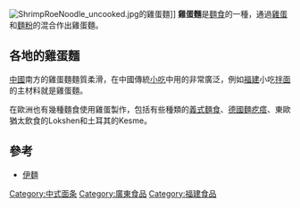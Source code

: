 {{unreferenced|time=2014-09-29T13:43:05+00:00}}
[[File:ShrimpRoeNoodle_uncooked.jpg|thumb]]的雞蛋麵]]
'''雞蛋麵'''是[[麵食|麵食]]的一種，通過[[雞蛋|雞蛋]]和[[麵粉|麵粉]]的混合作出雞蛋麵。

==各地的雞蛋麵==
[[中國|中國]]南方的雞蛋麵麵質柔滑，在中國傳統[[小吃|小吃]]中用的非常廣泛，例如[[福建|福建]]小吃[[拌面|拌面]]的主材料就是雞蛋麵。

在歐洲也有幾種麵食使用雞蛋製作，包括有些種類的[[義式麵食|義式麵食]]、[[德國麵疙瘩|德國麵疙瘩]]、東歐猶太飲食的Lokshen和土耳其的Kesme。

== 參考 ==
* [[伊麵|伊麵]]

{{食品小作品}}
{{粤菜}}
[[Category:中式面条|Category:中式面条]]
[[Category:廣東食品|Category:廣東食品]]
[[Category:福建食品|Category:福建食品]]